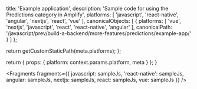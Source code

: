 
  title: 'Example application',
  description: 'Sample code for using the Predictions category in Amplify',
  platforms: [
    'javascript',
    'react-native',
    'angular',
    'nextjs',
    'react',
    'vue'
  ],
  canonicalObjects: [
    {
      platforms: [
        'vue',
        'nextjs',
        'javascript',
        'react',
        'react-native',
        'angular'
      ],
      canonicalPath:
        '/javascript/prev/build-a-backend/more-features/predictions/example-app/'
    }
  ]
};

  return getCustomStaticPath(meta.platforms);
};

  return {
    props: {
      platform: context.params.platform,
      meta
    }
  };
}


<Fragments
  fragments={{
    javascript: sampleJs,
    'react-native': sampleJs,
    angular: sampleJs,
    nextjs: sampleJs,
    react: sampleJs,
    vue: sampleJs
  }}
/>
